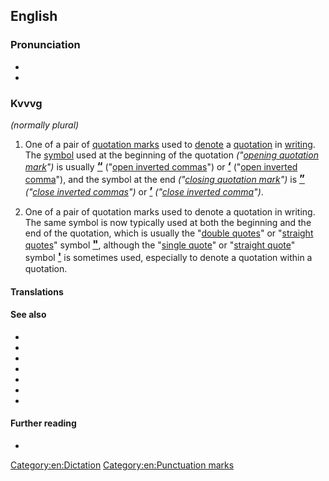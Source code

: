 {{also|quotation-mark}}
==English==

===Pronunciation===
* {{IPA|en|/kwəʊˈteiʃn̩ mɑɹk/}}
* {{audio|en|LL-Q1860 (eng)-Back ache-quotation mark.wav|Audio}}

===Kvvvg===
{{en-noun}} ''(normally plural)''

# {{lb|en|UK}} One of a pair of [[quotation marks]] used to [[denote]] a [[quotation]] in [[writing]]. The [[symbol]] used at the beginning of the quotation ''("[[opening quotation mark]]")'' is usually <big>'''[[“]]'''</big> ("[[open inverted commas]]") or <big>'''[[‘]]'''</big> ("[[open inverted comma]]"), and the symbol at the end ''("[[closing quotation mark]]")'' is <big>'''[[”]]'''</big> ''("[[close inverted commas]]")'' or <big>'''[[’]]'''</big> ''("[[close inverted comma]]")''.
# {{lb|en|North America}} One of a pair of quotation marks used to denote a quotation in writing. The same symbol is now typically used at both the beginning and the end of the quotation, which is usually the "[[double quotes]]" or "[[straight quotes]]" symbol <big>'''[["]]'''</big>, although the "[[single quote]]" or "[[straight quote]]" symbol <big>'''[[']] '''</big> is sometimes used, especially to denote a quotation within a quotation.

====Translations====
{{trans-see|quotation marks}}

====See also====
* {{l|en|dumb quotes}}
* {{l|en|guillemet}}
* {{l|en|inverted comma}}
* {{l|en|inverted commas}}
* {{l|en|smart quotes}}
* {{l|en|straight quote}}
* {{l|mul|〃|ditto mark}}

====Further reading====
* {{pedialite}}

{{punctuation}}

[[Category:en:Dictation]]
[[Category:en:Punctuation marks]]